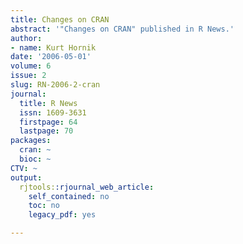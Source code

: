 ```yaml
---
title: Changes on CRAN
abstract: '"Changes on CRAN" published in R News.'
author:
- name: Kurt Hornik
date: '2006-05-01'
volume: 6
issue: 2
slug: RN-2006-2-cran
journal:
  title: R News
  issn: 1609-3631
  firstpage: 64
  lastpage: 70
packages:
  cran: ~
  bioc: ~
CTV: ~
output:
  rjtools::rjournal_web_article:
    self_contained: no
    toc: no
    legacy_pdf: yes

---
```

